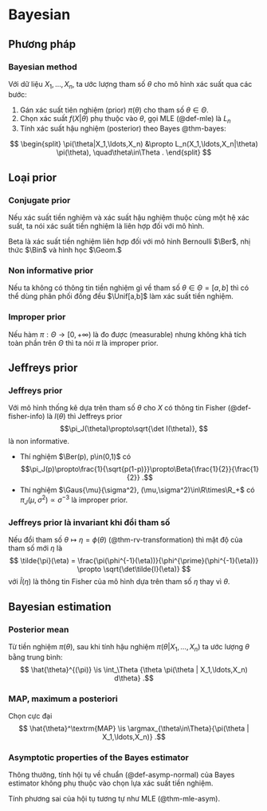 # Bayesian

## Phương pháp

:::{#def-bayesian-method}
### Bayesian method
Với dữ liệu $X_1,\ldots,X_n,$
ta
ước lượng tham số $\theta$ cho mô hình xác suất qua các bước:

1. Gán xác suất tiên nghiệm (prior) $\pi(\theta)$ cho tham số $\theta\in\Theta.$
2. Chọn xác suất $f(X|\theta)$ phụ thuộc vào $\theta,$
gọi MLE (@def-mle) là $L_n$
3. Tính xác suất hậu nghiệm (posterior) theo Bayes @thm-bayes:

$$
\begin{split}
\pi(\theta|X_1,\ldots,X_n)
&\propto
L_n(X_1,\ldots,X_n|\theta)
\pi(\theta),
\quad\theta\in\Theta
.
\end{split}
$$
:::

## Loại prior

:::{#def-conjugate-prior}
### Conjugate prior
Nếu xác suất tiền nghiệm và xác suất hậu nghiệm thuộc cùng một hệ xác suất, ta nói xác suất tiền nghiệm là liên hợp đối với mô hình.
:::

:::{#exm-conjugate-prior}
Beta là xác suất tiền nghiệm liên hợp đối với mô hình Bernoulli $\Ber$, nhị thức $\Bin$ và hình học $\Geom.$
:::

:::{#def-non-informative-prior}
### Non informative prior
Nếu ta không có thông tin tiền nghiệm gì về tham số
$\theta\in\Theta=[a, b]$ thì có thể dùng
phân phối đồng đều $\Unif[a,b]$ làm xác suất tiền nghiệm.
:::

:::{#def-improper-prior}
### Improper prior
Nếu
hàm $\pi:\Theta\to[0,+\infty)$ là đo được (measurable)
nhưng không khả tích toàn phần trên $\Theta$
thì ta nói $\pi$ là improper prior.
:::

## Jeffreys prior

:::{#def-jeffreys-prior}
### Jeffreys prior
Với mô hình thống kê dựa trên tham số $\theta$ cho
$X$
có thông tin Fisher (@def-fisher-info)
là $I(\theta)$ thì Jeffreys prior
$$\pi_J(\theta)\propto\sqrt{\det I(\theta)},
$$
là non informative.
:::

:::{#exm-jeffreys-prior}
- Thí nghiệm $\Ber(p), p\in(0,1)$ có
$$\pi_J(p)\propto\frac{1}{\sqrt{p(1-p)}}\propto\Beta{\frac{1}{2}}{\frac{1}{2}}
.$$
- Thí nghiệm $\Gaus{\mu}{\sigma^2}, (\mu,\sigma^2)\in\R\times\R_+$ có
$\pi_J(\mu,\sigma^2)\propto \sigma^{-3}$ là improper prior.
:::

:::{#thm-invariant-jeffreys}
### Jeffreys prior là invariant khi đổi tham số
Nếu đổi tham số $\theta\mapsto\eta = \phi(\theta)$ (@thm-rv-transformation) thì mật độ của tham số mới
$\eta$ là
$$
\tilde{\pi}(\eta) = \frac{\pi(\phi^{-1}(\eta))}{\phi^{\prime}(\phi^{-1}(\eta))}
\propto
\sqrt{\det\tilde{I}(\eta)}
$$
với
$\tilde{I}(\eta)$ là thông tin Fisher của mô hình dựa trên tham số
$\eta$ thay vì $\theta.$
:::

## Bayesian estimation

:::{#def-posterior-mean}
### Posterior mean
Từ tiền nghiệm $\pi(\theta),$
sau khi tính hậu nghiệm $\pi(\theta|X_1,\ldots,X_n)$
ta ước lượng $\theta$ bằng trung bình:
$$
\hat{\theta}^{(\pi)} \is
\int_\Theta {\theta \pi(\theta | X_1,\ldots,X_n) d\theta}
.$$
:::

:::{#def-maximum-posteriori}
### MAP, maximum a posteriori
Chọn cực đại
$$
\hat{\theta}^\textrm{MAP} \is
\argmax_{\theta\in\Theta}{\pi(\theta | X_1,\ldots,X_n)}
.$$
:::

:::{#thm-bayes-convergence}
### Asymptotic properties of the Bayes estimator
Thông thưởng,
tính hội tụ về chuẩn (@def-asymp-normal) của Bayes estimator
không phụ thuộc vào chọn lựa xác suất tiền nghiệm.
:::

:::{.remark}
Tính phương sai của hội tụ tương tự như MLE
(@thm-mle-asym).
:::
